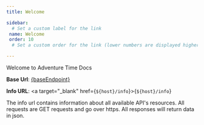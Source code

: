 ```yaml
---
title: Welcome

sidebar:
  # Set a custom label for the link
 name: Welcome
 order: 10
  # Set a custom order for the link (lower numbers are displayed higher up

---
```


Welcome to Adventure Time Docs

**Base Url**: <a target="_blank" href={baseEndpoint}>{baseEndpoint}</a>

**Info URL**: <a target="_blank" href={`${host}/info`}>{`${host}/info`}</a>

The info url contains information about all available API's resources. All requests are GET requests and go over https. All responses will return data in json.
